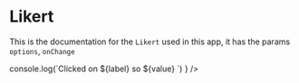 
<Meta title="Likert" component={Likert} />

# Likert

This is the documentation for the `Likert` used in this app, it has the params `options`, `onChange`

<Canvas>
  <Story name="Likert">
    <Likert
      options={['A', 'B', 'C']}
      onClick={({ label, value }) =>
        console.log(`Clicked on ${label} so ${value} `)
      }
    />
  </Story>
</Canvas>
